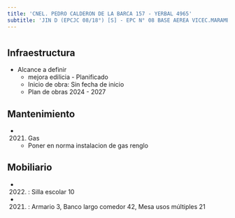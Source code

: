 ```yaml
---
title: 'CNEL. PEDRO CALDERON DE LA BARCA 157 - YERBAL 4965'
subtitle: 'JIN D (EPCJC 08/18°) [S] - EPC N° 08 BASE AEREA VICEC.MARAMBIO'
---
```


#
## Infraestructura

* Alcance a definir 
    + mejora edilicia - Planificado 
    + Inicio de obra: Sin fecha de inicio 
    + Plan de obras 2024 - 2027 






## Mantenimiento

*  (2021) Gas 
    + Poner en norma instalacion de gas renglo





## Mobiliario

*  (2022) : Silla escolar 10 

*  (2021) : Armario 3, Banco largo comedor 42, Mesa usos múltiples 21 



